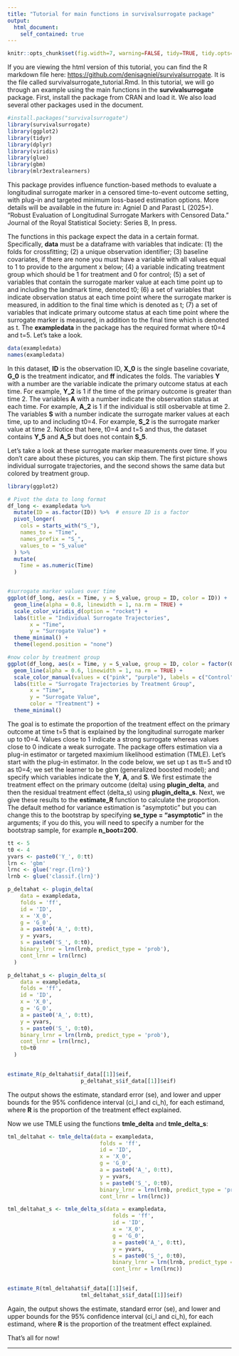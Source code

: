 ```yaml
---
title: "Tutorial for main functions in survivalsurrogate package"
output:
  html_document:
    self_contained: true
---
```


```r
knitr::opts_chunk$set(fig.width=7, warning=FALSE, tidy=TRUE, tidy.opts=list(width.cutoff=60))
```

If you are viewing the html version of this tutorial, you can find the R markdown file here: <https://github.com/denisagniel/survivalsurrogate>. It is the file called survivalsurrogate_tutorial.Rmd. In this tutorial, we will go through an example using the main functions in the **survivalsurrogate** package. First, install the package from CRAN and load it. We also load several other packages used in the document.

```r
#install.packages("survivalsurrogate")
library(survivalsurrogate)
library(ggplot2)
library(tidyr)
library(dplyr)
library(viridis) 
library(glue)
library(gbm)
library(mlr3extralearners)

```

This package provides influence function-based methods to evaluate a longitudinal surrogate marker in a censored time-to-event outcome setting, with plug-in and targeted minimum loss-based estimation options. More details will be available in the future in: Agniel D and Parast L (2025+). "Robust Evaluation of Longitudinal Surrogate Markers with Censored Data." Journal of the Royal Statistical Society: Series B, In press.

The functions in this package expect the data in a certain format. Specifically, **data** must be a dataframe with variables that indicate: (1) the folds for crossfitting; (2) a unique observation identifier; (3) baseline covariates, if there are none you must have a variable with all values equal to 1 to provide to the argument x below; (4) a variable indicating treatment group which should be 1 for treatment and 0 for control; (5) a set of variables that contain the surrogate marker value at each time point up to and including the landmark time, denoted t0; (6) a set of variables that indicate observation status at each time point where the surrogate marker is measured, in addition to the final time which is denoted as t; (7)  a set of variables that indicate primary outcome status at each time point where the surrogate marker is measured, in addition to the final time which is denoted as t. The **exampledata** in the package has the required format where t0=4 and t=5. Let's take a look. 

```r
data(exampledata)
names(exampledata)
```

In this dataset, **ID** is the observation ID, **X_0** is the single baseline covariate, **G_0** is the treatment indicator, and **ff** indicates the folds. The variables **Y** with a number are the variable indicate the primary outcome status at each time. For example, **Y_2** is 1 if the time of the primary outcome is greater than time 2. The variables **A** with a number indicate the observation status at each time. For example, **A_2** is 1 if the individual is still osbervable at time 2. The variables **S** with a number indicate the surrogate marker values at each time, up to and including t0=4. For example, **S_2** is the surrogate marker value at time 2. Notice that here, t0=4 and t=5 and thus, the dataset contains **Y_5** and **A_5** but does not contain **S_5**. 

Let's take a look at these surrogate marker measurements over time. If you don't care about these pictures, you can skip them. The first picture shows individual surrogate trajectories, and the second shows the same data but colored by treatment group.

```r
library(ggplot2)

# Pivot the data to long format
df_long <- exampledata %>%
  mutate(ID = as.factor(ID)) %>%  # ensure ID is a factor
  pivot_longer(
    cols = starts_with("S_"),
    names_to = "Time",
    names_prefix = "S_",
    values_to = "S_value"
  ) %>%
  mutate(
    Time = as.numeric(Time)
  )


#surrogate marker values over time
ggplot(df_long, aes(x = Time, y = S_value, group = ID, color = ID)) +
  geom_line(alpha = 0.8, linewidth = 1, na.rm = TRUE) +
  scale_color_viridis_d(option = "rocket") +
  labs(title = "Individual Surrogate Trajectories",
       x = "Time",
       y = "Surrogate Value") +
  theme_minimal() +
  theme(legend.position = "none")

#now color by treatment group
ggplot(df_long, aes(x = Time, y = S_value, group = ID, color = factor(G_0))) +
  geom_line(alpha = 0.6, linewidth = 1, na.rm = TRUE) +
  scale_color_manual(values = c("pink", "purple"), labels = c("Control", "Treatment")) +
  labs(title = "Surrogate Trajectories by Treatment Group",
       x = "Time",
       y = "Surrogate Value",
       color = "Treatment") +
  theme_minimal()


```

The goal is to estimate the proportion of the treatment effect on the primary outcome at time t=5 that is explained by the longitudinal surrogate marker up to t0=4. Values close to 1 indicate a strong surrogate whereas values close to 0 indicate a weak surrogate. The package offers estimation via a plug-in estimator or targeted maximium likelihood estimation (TMLE). Let's start with the plug-in estimator. In the code below, we set up t as tt=5 and t0 as t0=4; we set the learner to be gbm (generalized boosted model); and specify which variables indicate the **Y**, **A**, and **S**. We first estimate the treatment effect on the primary outcome (delta) using **plugin_delta**, and then the residual treatment effect (delta_s) using **plugin_delta_s**. Next, we give these results to the **estimate_R** function to calculate the proportion. The default method for variance estimation is "asymptotic" but you can change this to the bootstrap by specifying **se_type = "asymptotic"** in the arguments; if you do this, you will need to specify a number for the bootstrap sample, for example **n_boot=200**.

```r
tt <- 5
t0 <- 4
yvars <- paste0('Y_', 0:tt)
lrn <- 'gbm'
lrnc <- glue('regr.{lrn}')
lrnb <- glue('classif.{lrn}')

p_deltahat <- plugin_delta(
    data = exampledata,
    folds = 'ff',
    id = 'ID',
    x = 'X_0',
    g = 'G_0',
    a = paste0('A_', 0:tt),
    y = yvars,
    s = paste0('S_', 0:t0),
    binary_lrnr = lrn(lrnb, predict_type = 'prob'),
    cont_lrnr = lrn(lrnc)
  )

p_deltahat_s <- plugin_delta_s(
    data = exampledata,
    folds = 'ff',
    id = 'ID',
    x = 'X_0',
    g = 'G_0',
    a = paste0('A_', 0:tt),
    y = yvars,
    s = paste0('S_', 0:t0),
    binary_lrnr = lrn(lrnb, predict_type = 'prob'),
    cont_lrnr = lrn(lrnc),
    t0=t0
  )

                                 
estimate_R(p_deltahat$if_data[[1]]$eif,
                       p_deltahat_s$if_data[[1]]$eif) 

```
The output shows the estimate, standard error (se), and lower and upper bounds for the 95\% confidence interval (ci_l and ci_h), for each estimand, where **R** is the proportion of the treatment effect explained.

Now we use TMLE using the functions **tmle_delta** and **tmle_delta_s**:

```r
tml_deltahat <- tmle_delta(data = exampledata,
                             folds = 'ff',
                             id = 'ID',
                             x = 'X_0',
                             g = 'G_0',
                             a = paste0('A_', 0:tt),
                             y = yvars,
                             s = paste0('S_', 0:t0),
                             binary_lrnr = lrn(lrnb, predict_type = 'prob'),
                             cont_lrnr = lrn(lrnc))

tml_deltahat_s <- tmle_delta_s(data = exampledata,
                                 folds = 'ff',
                                 id = 'ID',
                                 x = 'X_0',
                                 g = 'G_0',
                                 a = paste0('A_', 0:tt),
                                 y = yvars,
                                 s = paste0('S_', 0:t0),
                                 binary_lrnr = lrn(lrnb, predict_type = 'prob'),
                                 cont_lrnr = lrn(lrnc))

                                 
estimate_R(tml_deltahat$if_data[[1]]$eif,
                       tml_deltahat_s$if_data[[1]]$eif) 

```

Again, the output shows the estimate, standard error (se), and lower and upper bounds for the 95\% confidence interval (ci_l and ci_h), for each estimand, where **R** is the proportion of the treatment effect explained.


That's all for now!

---------